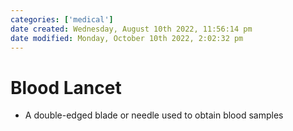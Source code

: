 ```yaml
---
categories: ['medical']
date created: Wednesday, August 10th 2022, 11:56:14 pm
date modified: Monday, October 10th 2022, 2:02:32 pm
---
```


# Blood Lancet
- A double-edged blade or needle used to obtain blood samples



